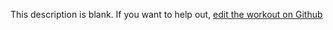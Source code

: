 
  This description is blank. If you want to help out, [edit the workout on Github](https://www.github.com/LiftArcade/exercises/blob/main/exercises/thigh-abductor-description.mdx)
